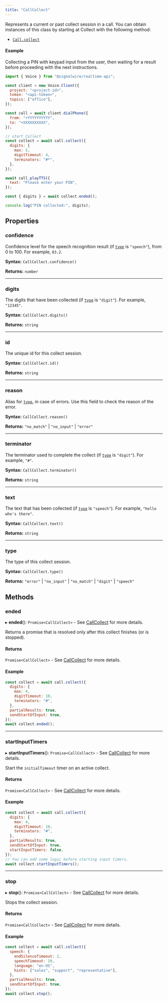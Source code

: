 ---
title: "CallCollect"
---

Represents a current or past collect session in a call. You can obtain instances of this class by starting at Collect with the following method:

- [`Call.collect`](./voice-call.mdx#collect)

#### Example

Collecting a PIN with keypad input from the user, then waiting for a result before proceeding with the next instructions.

```js
import { Voice } from "@signalwire/realtime-api";

const client = new Voice.Client({
  project: "<project-id>",
  token: "<api-token>",
  topics: ["office"],
});

const call = await client.dialPhone({
  from: "+YYYYYYYYYY",
  to: "+XXXXXXXXXX",
});

// start Collect
const collect = await call.collect({
  digits: {
    max: 5,
    digitTimeout: 4,
    terminators: "#*",
  },
});

await call.playTTS({
  text: "Please enter your PIN",
});

const { digits } = await collect.ended();

console.log("PIN collected:", digits);
```

## Properties

### confidence

Confidence level for the speech recognition result (if [`type`](#type) is `"speech"`), from 0 to 100. For example, `83.2`.

**Syntax:** `CallCollect.confidence()`

**Returns:** `number`

---

### digits

The digits that have been collected (if [`type`](#type) is `"digit"`). For example, `"12345"`.

**Syntax:** `CallCollect.digits()`

**Returns:** `string`

---

### id

The unique id for this collect session.

**Syntax:** `CallCollect.id()`

**Returns:** `string`

---

### reason

Alias for [`type`](#type), in case of errors. Use this field to check the reason of the error.

**Syntax:** `CallCollect.reason()`

**Returns:** `"no_match"` | `"no_input"` | `"error"`

---

### terminator

The terminator used to complete the collect (if [`type`](#type) is `"digit"`). For example, `"#"`.

**Syntax:** `CallCollect.terminator()`

**Returns:** `string`

---

### text

The text that has been collected (if [`type`](#type) is `"speech"`). For example, `"hello who's there"`.

**Syntax:** `CallCollect.text()`

**Returns:** `string`

---

### type

The type of this collect session.

**Syntax:** `CallCollect.type()`

**Returns:** `"error"` | `"no_input"` | `"no_match"` | `"digit"` | `"speech"`


## Methods

### ended

▸ **ended**(): `Promise<CallCollect>` - See [CallCollect](./callcollect.mdx) for more details.

Returns a promise that is resolved only after this collect finishes (or is stopped).

#### Returns

`Promise<CallCollect>` - See [CallCollect](./callcollect.mdx) for more details.

#### Example

```js
const collect = await call.collect({
  digits: {
    max: 4,
    digitTimeout: 10,
    terminators: "#",
  },
  partialResults: true,
  sendStartOfInput: true,
});
await collect.ended();
```

---

### startInputTimers

▸ **startInputTimers**(): `Promise<CallCollect>` - See [CallCollect](./callcollect.mdx) for more details.

Start the `initialTimeout` timer on an active collect.

#### Returns

`Promise<CallCollect>` - See [CallCollect](./callcollect.mdx) for more details.

#### Example

```js
const collect = await call.collect({
  digits: {
    max: 4,
    digitTimeout: 10,
    terminators: "#",
  },
  partialResults: true,
  sendStartOfInput: true,
  startInputTimers: false,
});
// You can add some logic before starting input timers.
await collect.startInputTimers();
```

---

### stop

▸ **stop**(): `Promise<CallCollect>` - See [CallCollect](./callcollect.mdx) for more details.

Stops the collect session.

#### Returns

`Promise<CallCollect>` - See [CallCollect](./callcollect.mdx) for more details.

#### Example

```js
const collect = await call.collect({
  speech: {
    endSilenceTimeout: 2,
    speechTimeout: 10,
    language: "en-US",
    hints: ["sales", "support", "representative"],
  },
  partialResults: true,
  sendStartOfInput: true,
});
await collect.stop();
```
